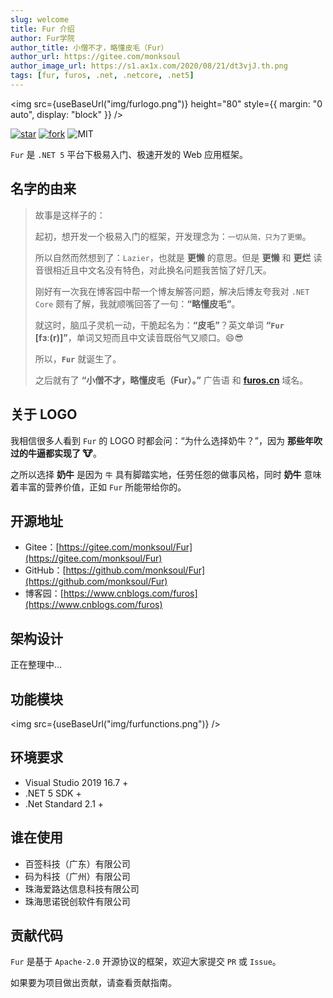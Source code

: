 ```yaml
---
slug: welcome
title: Fur 介绍
author: Fur学院
author_title: 小僧不才，略懂皮毛（Fur）
author_url: https://gitee.com/monksoul
author_image_url: https://s1.ax1x.com/2020/08/21/dt3vjJ.th.png
tags: [fur, furos, .net, .netcore, .net5]
---
```



<img
  src={useBaseUrl("img/furlogo.png")}
  height="80"
  style={{ margin: "0 auto", display: "block" }}
/>

<div style={{textAlign:"center",marginTop:25}}>


[![star](https://gitee.com/monksoul/Fur/badge/star.svg?theme=dark)](https://gitee.com/monksoul/Fur/stargazers) [![fork](https://gitee.com/monksoul/Fur/badge/fork.svg?theme=dark)](https://gitee.com/monksoul/Fur/members) ![MIT](https://img.shields.io/badge/license-MIT-3963bc.svg)

</div>


<div style={{textAlign:"center"}}>


`Fur` 是 `.NET 5` 平台下极易入门、极速开发的 Web 应用框架。

</div>


## 名字的由来

> 故事是这样子的：
>
> 起初，想开发一个极易入门的框架，开发理念为：`一切从简，只为了更懒`。
>
> 所以自然而然想到了：`Lazier`，也就是 **更懒** 的意思。但是 **更懒** 和 **更烂** 读音很相近且中文名没有特色，对此换名问题我苦恼了好几天。
>
> 刚好有一次我在博客园中帮一个博友解答问题，解决后博友夸我对 `.NET Core` 颇有了解，我就顺嘴回答了一句：**“略懂皮毛”**。
>
> 就这时，脑瓜子灵机一动，干脆起名为：**“皮毛”**？英文单词 **“`Fur` [fɜː(r)]”**，单词又短而且中文读音既俗气又顺口。😄😎
>
> 所以，**`Fur`** 就诞生了。
>
> 之后就有了 **“小僧不才，略懂皮毛（Fur）。”** 广告语 和 **[furos.cn](https://furos.cn)** 域名。

## 关于 LOGO

我相信很多人看到 `Fur` 的 LOGO 时都会问：“为什么选择奶牛？”，因为 **那些年吹过的牛逼都实现了 🐮**。

之所以选择 **奶牛** 是因为 `牛` 具有脚踏实地，任劳任怨的做事风格，同时 **奶牛** 意味着丰富的营养价值，正如 `Fur` 所能带给你的。

<!--truncate-->

## 开源地址

- Gitee：[https://gitee.com/monksoul/Fur](https://gitee.com/monksoul/Fur)
- GitHub：[https://github.com/monksoul/Fur](https://github.com/monksoul/Fur)
- 博客园：[https://www.cnblogs.com/furos](https://www.cnblogs.com/furos)

## 架构设计

正在整理中...

## 功能模块

<img src={useBaseUrl("img/furfunctions.png")} />

## 环境要求

- Visual Studio 2019 16.7 +
- .NET 5 SDK +
- .Net Standard 2.1 +

## 谁在使用

- 百签科技（广东）有限公司
- 码为科技（广州）有限公司
- 珠海爱路达信息科技有限公司
- 珠海思诺锐创软件有限公司

## 贡献代码

`Fur` 是基于 `Apache-2.0` 开源协议的框架，欢迎大家提交 `PR` 或 `Issue`。

如果要为项目做出贡献，请查看贡献指南。
